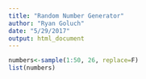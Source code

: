 ```yaml
---
title: "Random Number Generator"
author: "Ryan Goluch"
date: "5/29/2017"
output: html_document
---
```



```r
numbers<-sample(1:50, 26, replace=F)
list(numbers)
```

